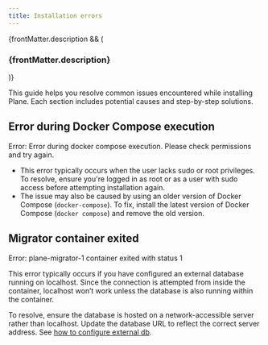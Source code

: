```yaml
---
title: Installation errors
---
```


{frontMatter.description && (

<h3 className="description">{frontMatter.description}</h3>
)}

This guide helps you resolve common issues encountered while installing Plane.
Each section includes potential causes and step-by-step solutions.

## Error during Docker Compose execution

<div style={{ color: "red" }}>
  Error: Error during docker compose execution. Please check permissions and try again.
</div>

- This error typically occurs when the user lacks sudo or root privileges. To
  resolve, ensure you're logged in as root or as a user with sudo access before
  attempting installation again.
- The issue may also be caused by using an older version of Docker Compose
  (`docker-compose`). To fix, install the latest version of Docker Compose
  (`docker compose`) and remove the old version.

## Migrator container exited

<div style={{ color: "red" }}>Error: plane-migrator-1 container exited with status 1</div>

This error typically occurs if you have configured an external database running
on localhost. Since the connection is attempted from inside the container,
localhost won’t work unless the database is also running within the container.

To resolve, ensure the database is hosted on a network-accessible server rather
than localhost. Update the database URL to reflect the correct server address.
See [how to configure external db](/self-hosting/govern/database-and-storage).
